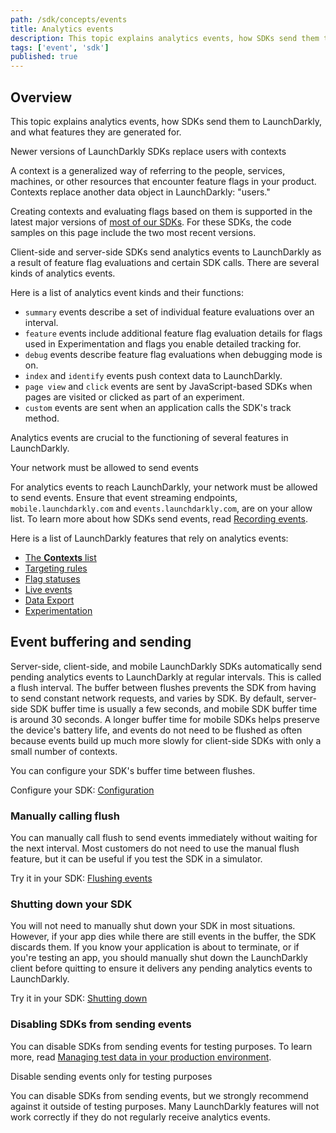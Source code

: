```yaml
---
path: /sdk/concepts/events
title: Analytics events
description: This topic explains analytics events, how SDKs send them to LaunchDarkly, and what features they are generated for.
tags: ['event', 'sdk']
published: true
---
```


## Overview

This topic explains analytics events, how SDKs send them to LaunchDarkly, and what features they are generated for.

<Callout intent="info">
<CalloutTitle>Newer versions of LaunchDarkly SDKs replace users with contexts</CalloutTitle>
<CalloutDescription>

A context is a generalized way of referring to the people, services, machines, or other resources that encounter feature flags in your product. Contexts replace another data object in LaunchDarkly: "users."

Creating contexts and evaluating flags based on them is supported in the latest major versions of [most of our SDKs](/sdk). For these SDKs, the code samples on this page include the two most recent versions.

</CalloutDescription>
</Callout>

Client-side and server-side SDKs send analytics events to LaunchDarkly as a result of feature flag evaluations and certain SDK calls. There are several kinds of analytics events.

Here is a list of analytics event kinds and their functions:
- `summary` events describe a set of individual feature evaluations over an interval.
- `feature` events include additional feature flag evaluation details for flags used in Experimentation and flags you enable detailed tracking for.
- `debug` events describe feature flag evaluations when debugging mode is on.
- `index` and `identify` events push context data to LaunchDarkly.
- `page view` and `click` events are sent by JavaScript-based SDKs when pages are visited or clicked as part of an experiment.
- `custom` events are sent when an application calls the SDK's track method.

Analytics events are crucial to the functioning of several features in LaunchDarkly.

<Callout intent="info">
<CalloutTitle>Your network must be allowed to send events</CalloutTitle>
<CalloutDescription>

For analytics events to reach LaunchDarkly, your network must be allowed to send events. Ensure that event streaming endpoints, `mobile.launchdarkly.com` and `events.launchdarkly.com`, are on your allow list. To learn more about how SDKs send events, read [Recording events](/sdk/concepts/contributors-guide#recording-events).

</CalloutDescription>
</Callout>

Here is a list of LaunchDarkly features that rely on analytics events:
- [The **Contexts** list](/home/contexts/contexts-list)
- [Targeting rules](/home/flags/targeting)
- [Flag statuses](/home/code/flag-status)
- [Live events](/home/flags/live-events)
- [Data Export](/home/data-export#exporting-event-data-for-flags-and-environments)
- [Experimentation](/home/about-experimentation/events)

## Event buffering and sending

Server-side, client-side, and mobile LaunchDarkly SDKs automatically send pending analytics events to LaunchDarkly at regular intervals. This is called a flush interval. The buffer between flushes prevents the SDK from having to send constant network requests, and varies by SDK. By default, server-side SDK buffer time is usually a few seconds, and mobile SDK buffer time is around 30 seconds. A longer buffer time for mobile SDKs helps preserve the device's battery life, and events do not need to be flushed as often because events build up much more slowly for client-side SDKs with only a small number of contexts.

You can configure your SDK's buffer time between flushes.

<LearnMoreSdk>

Configure your SDK: [Configuration](/sdk/features/config)

</LearnMoreSdk>

### Manually calling flush

You can manually call flush to send events immediately without waiting for the next interval. Most customers do not need to use the manual flush feature, but it can be useful if you test the SDK in a simulator.

<LearnMoreSdk>

Try it in your SDK: [Flushing events](/sdk/features/flush)

</LearnMoreSdk>

### Shutting down your SDK

You will not need to manually shut down your SDK in most situations. However, if your app dies while there are still events in the buffer, the SDK discards them. If you know your application is about to terminate, or if you're testing an app, you should manually shut down the LaunchDarkly client before quitting to ensure it delivers any pending analytics events to LaunchDarkly.

<LearnMoreSdk>

Try it in your SDK: [Shutting down](/sdk/features/shutdown)

</LearnMoreSdk>

### Disabling SDKs from sending events

You can disable SDKs from sending events for testing purposes. To learn more, read [Managing test data in your production environment](/guides/flags/testing-code#managing-test-data-in-your-production-environment).

<Callout intent="alert">
<CalloutTitle>Disable sending events only for testing purposes</CalloutTitle>
<CalloutDescription>

You can disable SDKs from sending events, but we strongly recommend against it outside of testing purposes. Many LaunchDarkly features will not work correctly if they do not regularly receive analytics events.

</CalloutDescription>
</Callout>

